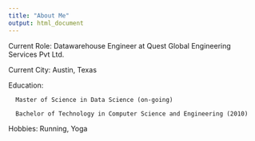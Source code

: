 ```yaml
---
title: "About Me"
output: html_document
---
```




  Current Role: Datawarehouse Engineer at Quest Global Engineering Services Pvt Ltd.

  Current City: Austin, Texas

Education: 

      Master of Science in Data Science (on-going)

      Bachelor of Technology in Computer Science and Engineering (2010)

Hobbies: Running, Yoga
